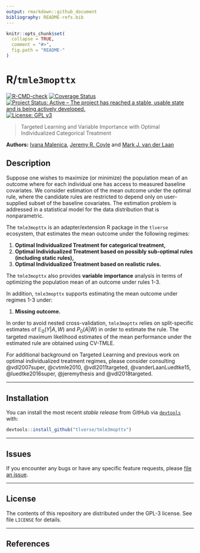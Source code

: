 ```yaml
---
output: rmarkdown::github_document
bibliography: README-refs.bib
---
```


<!-- README.md is generated from README.Rmd. Please edit that file -->

```r
knitr::opts_chunk$set(
  collapse = TRUE,
  comment = "#>",
  fig.path = "README-"
)
```

# R/`tmle3mopttx`

[![R-CMD-check](https://github.com/tlverse/tmle3mopttx/workflows/R-CMD-check/badge.svg)](https://github.com/tlverse/tmle3mopttx/actions)
[![Coverage Status](https://codecov.io/gh/tlverse/tmle3mopttx/branch/master/graph/badge.svg)](https://codecov.io/gh/tlverse/tmle3mopttx)
[![Project Status: Active – The project has reached a stable, usable state and is being actively developed.](http://www.repostatus.org/badges/latest/active.svg)](http://www.repostatus.org/#active)
[![License: GPL v3](https://img.shields.io/badge/License-GPL%20v3-blue.svg)](http://www.gnu.org/licenses/gpl-3.0)

> Targeted Learning and Variable Importance with Optimal Individualized
> Categorical Treatment

__Authors:__ [Ivana Malenica](https://github.com/podTockom), [Jeremy R. Coyle](https://github.com/jeremyrcoyle) and [Mark J. van der Laan](https://vanderlaan-lab.org/)

## Description

Suppose one wishes to maximize (or minimize) the population mean of an outcome where for each individual one has access to measured baseline covariates. We consider estimation of the mean outcome under the optimal rule, where the candidate rules are restricted to depend only on user-supplied subset of the baseline covariates. The estimation problem is addressed in a statistical model for the data distribution that is nonparametric. 

The `tmle3mopttx` is an adapter/extension R package in the `tlverse` ecosystem, that estimates the mean outcome under the following regimes:

(1) **Optimal Individualized Treatment for categorical treatment,**
(2) **Optimal Individualized Treatment based on possibly sub-optimal rules (including static rules),**
(3) **Optimal Individualized Treatment based on realistic rules.**

The `tmle3mopttx` also provides **variable importance** analysis in terms of optimizing the population mean of an outcome under rules 1-3.

In addition, `tmle3mopttx` supports estimating the mean outcome under regimes 1-3 under:

1. **Missing outcome.** 

In order to avoid nested cross-validation, `tmle3mopttx` relies on split-specific estimates of $\mathbb{E}_0(Y|A,W)$ and $P_0(A|W)$ in order to estimate the rule. The targeted maximum likelihood estimates of the mean performance under the estimated rule are obtained using CV-TMLE. 

For additional background on Targeted Learning and previous work on optimal individualized treatment regimes, please consider consulting @vdl2007super, @cvtmle2010, @vdl2011targeted, @vanderLaanLuedtke15, @luedtke2016super, @jeremythesis and @vdl2018targeted.

---

## Installation

You can install the most recent _stable release_ from GitHub via
[`devtools`](https://www.rstudio.com/products/rpackages/devtools/) with:

```r
devtools::install_github("tlverse/tmle3mopttx")
```

---

## Issues

If you encounter any bugs or have any specific feature requests, please [file an
issue](https://github.com/tlverse/tmle3mopttx/issues).

---

## License

The contents of this repository are distributed under the GPL-3 license.
See file `LICENSE` for details.

-----

## References

